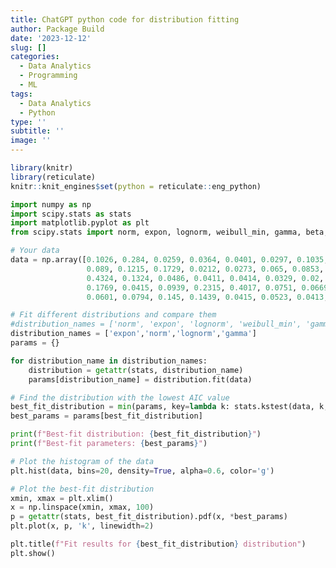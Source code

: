```yaml
---
title: ChatGPT python code for distribution fitting
author: Package Build
date: '2023-12-12'
slug: []
categories:
  - Data Analytics
  - Programming
  - ML
tags:
  - Data Analytics
  - Python
type: ''
subtitle: ''
image: ''
---
```


```r
library(knitr)  
library(reticulate)  
knitr::knit_engines$set(python = reticulate::eng_python)  
```

```python

import numpy as np
import scipy.stats as stats
import matplotlib.pyplot as plt
from scipy.stats import norm, expon, lognorm, weibull_min, gamma, beta, gumbel_r

# Your data
data = np.array([0.1026, 0.284, 0.0259, 0.0364, 0.0401, 0.0297, 0.1035, 0.0533, 0.0742, 0.0246,
                 0.089, 0.1215, 0.1729, 0.0212, 0.0273, 0.065, 0.0853, 0.0399, 0.1926, 0.1238,
                 0.4324, 0.1324, 0.0486, 0.0411, 0.0414, 0.0329, 0.02, 0.0749, 0.0688, 0.1432,
                 0.1769, 0.0415, 0.0939, 0.2315, 0.4017, 0.0751, 0.0669, 0.242, 0.1931, 0.0839,
                 0.0601, 0.0794, 0.145, 0.1439, 0.0415, 0.0523, 0.0413, 0.0701, 0.1141, 0.055])

# Fit different distributions and compare them
#distribution_names = ['norm', 'expon', 'lognorm', 'weibull_min', 'gamma', 'beta', 'gumbel_r']
distribution_names = ['expon','norm','lognorm','gamma']
params = {}

for distribution_name in distribution_names:
    distribution = getattr(stats, distribution_name)
    params[distribution_name] = distribution.fit(data)

# Find the distribution with the lowest AIC value
best_fit_distribution = min(params, key=lambda k: stats.kstest(data, k, args=params[k])[0])
best_params = params[best_fit_distribution]

print(f"Best-fit distribution: {best_fit_distribution}")
print(f"Best-fit parameters: {best_params}")

# Plot the histogram of the data
plt.hist(data, bins=20, density=True, alpha=0.6, color='g')

# Plot the best-fit distribution
xmin, xmax = plt.xlim()
x = np.linspace(xmin, xmax, 100)
p = getattr(stats, best_fit_distribution).pdf(x, *best_params)
plt.plot(x, p, 'k', linewidth=2)

plt.title(f"Fit results for {best_fit_distribution} distribution")
plt.show()


```
```r

```

